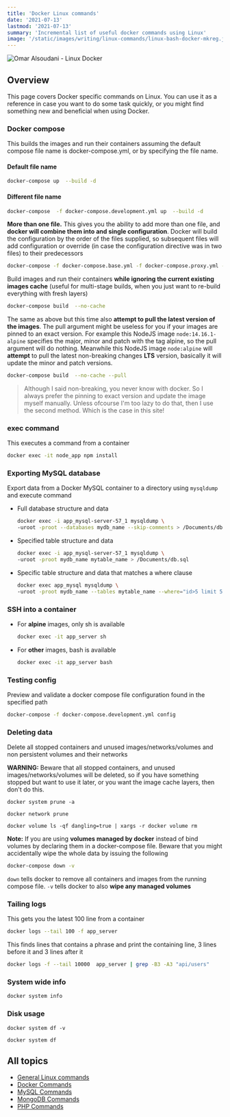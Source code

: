 ```yaml
---
title: 'Docker Linux commands'
date: '2021-07-13'
lastmod: '2021-07-13'
summary: 'Incremental list of useful docker commands using Linux'
image: '/static/images/writing/linux-commands/linux-bash-docker-mkreg.jpg'
---
```


![Omar Alsoudani - Linux Docker](/static/images/writing/linux-commands/linux-bash-docker-mkreg.jpg)

## Overview

This page covers Docker specific commands on Linux. You can use it as a reference in case you want to do some task quickly, or you might find something new and beneficial when using Docker.

### Docker compose

This builds the images and run their containers assuming the default compose file name is docker-compose.yml, or by specifying the file name.

#### Default file name

```bash
docker-compose up  --build -d
```

#### Different file name

```bash
docker-compose  -f docker-compose.development.yml up  --build -d
```

**More than one file.** This gives you the ability to add more than one file, and **docker will combine them into and single configuration**. Docker will build the configuration by the order of the files supplied, so subsequent files will add configuration or override (in case the configuration directive was in two files) to their predecessors

```bash
docker-compose -f docker-compose.base.yml -f docker-compose.proxy.yml -f docker-compose.migration.yml up --build -d
```

Build images and run their containers **while ignoring the current existing images cache** (useful for multi-stage builds, when you just want to re-build everything with fresh layers)

```bash
docker-compose build  --no-cache
```

The same as above but this time also **attempt to pull the latest version of the images**. The pull argument might be useless for you if your images are pinned to an exact version. For example this NodeJS image `node:14.16.1-alpine` specifies the major, minor and patch with the tag alpine, so the pull argument will do nothing. Meanwhile this NodeJS image `node:alpine` will **attempt** to pull the latest non-breaking changes **LTS** version, basically it will update the minor and patch versions.

```bash
docker-compose build  --no-cache --pull
```

> Although I said non-breaking, you never know with docker. So I always prefer the pinning to exact version and update the image myself manually. Unless ofcourse I'm too lazy to do that, then I use the second method. Which is the case in this site!

### exec command

This executes a command from a container

```bash
docker exec -it node_app npm install
```

### Exporting MySQL database

Export data from a Docker MySQL container to a directory using `mysqldump` and execute command

- Full database structure and data

  ```bash
  docker exec -i app_mysql-server-57_1 mysqldump \
  -uroot -proot --databases mydb_name --skip-comments > /Documents/db.sql
  ```

- Specified table structure and data

  ```bash
  docker exec -i app_mysql-server-57_1 mysqldump \
  -uroot -proot mydb_name mytable_name > /Documents/db.sql
  ```

- Specific table structure and data that matches a where clause

  ```bash
  docker exec app_mysql mysqldump \
  -uroot -proot mydb_name --tables mytable_name --where="id>5 limit 5000000" > mytable_name.sql
  ```

### SSH into a container

- For **alpine** images, only sh is available

  ```bash
  docker exec -it app_server sh
  ```

- For **other** images, bash is available

  ```bash
  docker exec -it app_server bash
  ```

### Testing config

Preview and validate a docker compose file configuration found in the specified path

```bash
docker-compose -f docker-compose.development.yml config
```

### Deleting data

Delete all stopped containers and unused images/networks/volumes and non persistent volumes and their networks

**WARNING:** Beware that all stopped containers, and unused images/networks/volumes will be deleted, so if you have something stopped but want to use it later, or you want the image cache layers, then don't do this.

```bash:Everything
docker system prune -a
```

```bash:Networks
docker network prune
```

```bash:Volumes
docker volume ls -qf dangling=true | xargs -r docker volume rm
```

**Note:** If you are using **volumes managed by docker** instead of bind volumes by declaring them in a docker-compose file. Beware that you might accidentally wipe the whole data by issuing the following

```bash
docker-compose down -v
```

`down` tells docker to remove all containers and images from the running compose file. `-v` tells docker to also **wipe any managed volumes**

### Tailing logs

This gets you the latest 100 line from a container

```bash
docker logs --tail 100 -f app_server
```

This finds lines that contains a phrase and print the containing line, 3 lines before it and 3 lines after it

```bash
docker logs -f --tail 10000  app_server | grep -B3 -A3 "api/users"
```

### System wide info

```bash
docker system info
```

### Disk usage

```bash:Detailed
docker system df -v
```

```bash:Overview
docker system df
```

## All topics

- [General Linux commands](/writing/linux-commands/linux-general)
- [Docker Commands](/writing/linux-commands/linux-docker)
- [MySQL Commands](/writing/linux-commands/linux-mysql)
- [MongoDB Commands](/writing/linux-commands/linux-mongodb)
- [PHP Commands](/writing/linux-commands/linux-php)
